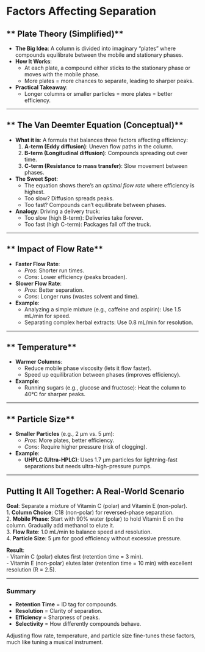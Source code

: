 # Factors Affecting Separation

## ** Plate Theory (Simplified)**  
- **The Big Idea**: A column is divided into imaginary “plates” where compounds equilibrate between the mobile and stationary phases.  
- **How It Works**:  
  - At each plate, a compound either sticks to the stationary phase or moves with the mobile phase.  
  - More plates = more chances to separate, leading to sharper peaks.  
- **Practical Takeaway**:  
  - Longer columns or smaller particles = more plates = better efficiency.  

---

## ** The Van Deemter Equation (Conceptual)**  
- **What it is**: A formula that balances three factors affecting efficiency:  
  1. **A-term (Eddy diffusion)**: Uneven flow paths in the column.  
  2. **B-term (Longitudinal diffusion)**: Compounds spreading out over time.  
  3. **C-term (Resistance to mass transfer)**: Slow movement between phases.  
- **The Sweet Spot**:  
  - The equation shows there’s an *optimal flow rate* where efficiency is highest.  
  - Too slow? Diffusion spreads peaks.  
  - Too fast? Compounds can’t equilibrate between phases.  
- **Analogy**: Driving a delivery truck:  
  - Too slow (high B-term): Deliveries take forever.  
  - Too fast (high C-term): Packages fall off the truck.  

---

## ** Impact of Flow Rate**  
- **Faster Flow Rate**:  
  - *Pros*: Shorter run times.  
  - *Cons*: Lower efficiency (peaks broaden).  
- **Slower Flow Rate**:  
  - *Pros*: Better separation.  
  - *Cons*: Longer runs (wastes solvent and time).  
- **Example**:  
  - Analyzing a simple mixture (e.g., caffeine and aspirin): Use 1.5 mL/min for speed.  
  - Separating complex herbal extracts: Use 0.8 mL/min for resolution.  

---

## ** Temperature**  
- **Warmer Columns**:  
  - Reduce mobile phase viscosity (lets it flow faster).  
  - Speed up equilibration between phases (improves efficiency).  
- **Example**:  
  - Running sugars (e.g., glucose and fructose): Heat the column to 40°C for sharper peaks.  

---

## ** Particle Size**  
- **Smaller Particles** (e.g., 2 µm vs. 5 µm):  
  - *Pros*: More plates, better efficiency.  
  - *Cons*: Require higher pressure (risk of clogging).  
- **Example**:  
  - **UHPLC (Ultra-HPLC)**: Uses 1.7 µm particles for lightning-fast separations but needs ultra-high-pressure pumps.  

---

## **Putting It All Together: A Real-World Scenario**

**Goal**: Separate a mixture of Vitamin C (polar) and Vitamin E (non-polar).  
1. **Column Choice**: C18 (non-polar) for reversed-phase separation.  
2. **Mobile Phase**: Start with 90% water (polar) to hold Vitamin E on the column. Gradually add methanol to elute it.  
3. **Flow Rate**: 1.0 mL/min to balance speed and resolution.  
4. **Particle Size**: 5 µm for good efficiency without excessive pressure.  

**Result**:  
- Vitamin C (polar) elutes first (retention time = 3 min).  
- Vitamin E (non-polar) elutes later (retention time = 10 min) with excellent resolution (R = 2.5).  

---

### **Summary**  
- **Retention Time** = ID tag for compounds.  
- **Resolution** = Clarity of separation.  
- **Efficiency** = Sharpness of peaks.  
- **Selectivity** = How differently compounds behave.  

Adjusting flow rate, temperature, and particle size fine-tunes these factors, much like tuning a musical instrument.  
 